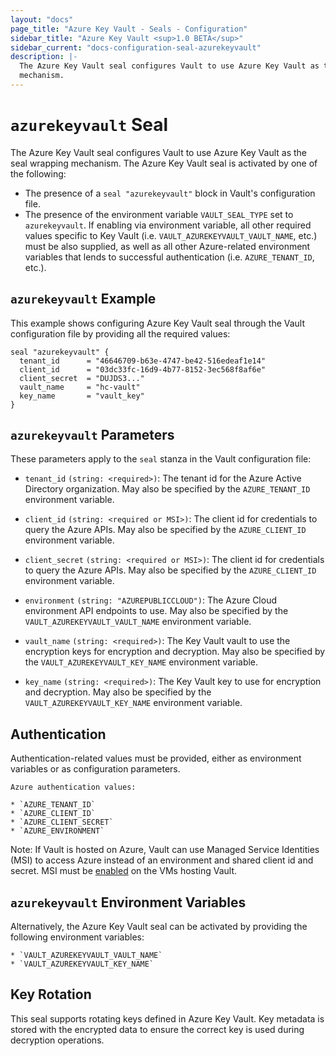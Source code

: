 ```yaml
---
layout: "docs"
page_title: "Azure Key Vault - Seals - Configuration"
sidebar_title: "Azure Key Vault <sup>1.0 BETA</sup>"
sidebar_current: "docs-configuration-seal-azurekeyvault"
description: |-
  The Azure Key Vault seal configures Vault to use Azure Key Vault as the seal wrapping
  mechanism.
---
```


# `azurekeyvault` Seal

The Azure Key Vault seal configures Vault to use Azure Key Vault as the seal
wrapping mechanism. The Azure Key Vault seal is activated by one of the following:

* The presence of a `seal "azurekeyvault"` block in Vault's configuration file.
* The presence of the environment variable `VAULT_SEAL_TYPE` set to `azurekeyvault`.
  If enabling via environment variable, all other required values specific to
  Key Vault (i.e. `VAULT_AZUREKEYVAULT_VAULT_NAME`, etc.) must be also supplied, as
  well as all other Azure-related environment variables that lends to successful
  authentication (i.e. `AZURE_TENANT_ID`, etc.).

## `azurekeyvault` Example

This example shows configuring Azure Key Vault seal through the Vault
configuration file by providing all the required values:

```hcl
seal "azurekeyvault" {
  tenant_id      = "46646709-b63e-4747-be42-516edeaf1e14"
  client_id      = "03dc33fc-16d9-4b77-8152-3ec568f8af6e"
  client_secret  = "DUJDS3..."
  vault_name     = "hc-vault"
  key_name       = "vault_key"
}
```

## `azurekeyvault` Parameters

These parameters apply to the `seal` stanza in the Vault configuration file:

- `tenant_id` `(string: <required>)`: The tenant id for the Azure Active Directory organization. May
  also be specified by the `AZURE_TENANT_ID` environment variable.

- `client_id` `(string: <required or MSI>)`: The client id for credentials to query the Azure APIs.
  May also be specified by the `AZURE_CLIENT_ID` environment variable.

- `client_secret` `(string: <required or MSI>)`: The client id for credentials to query the Azure APIs.
  May also be specified by the `AZURE_CLIENT_ID` environment variable.

- `environment` `(string: "AZUREPUBLICCLOUD")`: The Azure Cloud environment API endpoints to use.  May also
  be specified by the `VAULT_AZUREKEYVAULT_VAULT_NAME` environment variable.

- `vault_name` `(string: <required>)`: The Key Vault vault to use the encryption keys for encryption and
  decryption. May also be specified by the `VAULT_AZUREKEYVAULT_KEY_NAME` environment variable.

- `key_name` `(string: <required>)`: The Key Vault key to use for encryption and decryption. May also be specified by the
  `VAULT_AZUREKEYVAULT_KEY_NAME` environment variable.

## Authentication

Authentication-related values must be provided, either as environment
variables or as configuration parameters.

```text
Azure authentication values:

* `AZURE_TENANT_ID`
* `AZURE_CLIENT_ID`
* `AZURE_CLIENT_SECRET`
* `AZURE_ENVIRONMENT`
```

Note: If Vault is hosted on Azure, Vault can use Managed Service Identities (MSI) to access Azure instead of an environment and
shared client id and secret.  MSI must be [enabled](https://docs.microsoft.com/en-us/azure/active-directory/managed-service-identity/qs-configure-portal-windows-vm)
on the VMs hosting Vault.


## `azurekeyvault` Environment Variables

Alternatively, the Azure Key Vault seal can be activated by providing the following
environment variables:

```text
* `VAULT_AZUREKEYVAULT_VAULT_NAME`
* `VAULT_AZUREKEYVAULT_KEY_NAME`
```

## Key Rotation

This seal supports rotating keys defined in Azure Key Vault.  Key metadata is stored with the
encrypted data to ensure the correct key is used during decryption operations.
